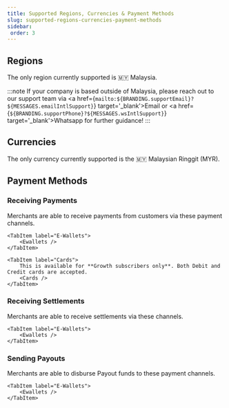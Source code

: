 ```yaml
---
title: Supported Regions, Currencies & Payment Methods
slug: supported-regions-currencies-payment-methods
sidebar:
 order: 3
---
```


## Regions
The only region currently supported is 🇲🇾 Malaysia. 

:::note
If your company is based outside of Malaysia, please reach out to our support team via 
<a href={`mailto:${BRANDING.supportEmail}?${MESSAGES.emailIntlSupport}`} target='_blank'>Email</a> or
<a href={`${BRANDING.supportPhone}?${MESSAGES.wsIntlSupport}`} target='_blank'>Whatsapp</a> for further guidance!
:::

## Currencies
The only currency currently supported is the 🇲🇾 Malaysian Ringgit (MYR).

## Payment Methods

### Receiving Payments
Merchants are able to receive payments from customers via these payment channels.
<Tabs>
    <TabItem label="FPX Online Banking">
        <Banks />
    </TabItem>

    <TabItem label="E-Wallets"> 
        <Ewallets />
    </TabItem>

    <TabItem label="Cards">
        This is available for **Growth subscribers only**. Both Debit and Credit cards are accepted.
        <Cards />
    </TabItem>
</Tabs>

### Receiving Settlements
Merchants are able to receive settlements via these channels.
<Tabs>
    <TabItem label="FPX Online Banking">
        <Banks />
    </TabItem>

    <TabItem label="E-Wallets"> 
        <Ewallets />
    </TabItem>
</Tabs>

### Sending Payouts
Merchants are able to disburse Payout funds to these payment channels.

<Tabs>
    <TabItem label="FPX Online Banking">
        <Banks2 />
    </TabItem>

    <TabItem label="E-Wallets"> 
        <Ewallets />
    </TabItem>
</Tabs>